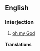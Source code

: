 ==English==

===Interjection===
{{en-interj|head=[[oh]] [[my]]!}}

# {{idiomatic}} {{euphemism}} {{dated|US|Canada}} [[oh my God]]

====Translations====
{{trans-see|good heavens}}